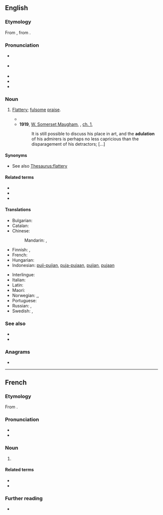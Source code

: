 ==English==

===Etymology===
From {{der|en|fr|adulation}}, from {{etyl|la|en}} {{m|la|adulātio||flattery}}.

===Pronunciation===
* {{a|UK}} {{IPA|en|/ˌædʒʊˈleɪʃən/|/ˌædjʊˈleɪʃən/}}
* {{a|US}} {{IPA|en|/ˌædʒəˈleɪʃən/}}
* {{audio|en|En-uk-adulation.ogg|Audio (UK)}}
* {{audio|en|En-us-adulation.ogg|Audio (US)}}
* {{rhymes|en|eɪʃən}}

===Noun===
{{en-noun|~}}

# [[flattery|Flattery]]; [[fulsome]] [[praise]].
#: {{ux|en|He was uncomfortable with the '''adulation''' from his fans.}}
#* {{quote-book|en|year=1898|author={{w|Winston Churchill (novelist)|Winston Churchill}}
|title={{w|The Celebrity}}|chapter=3
|passage=Now all this was very fine, but not at all in keeping with the Celebrity's character as I had come to conceive it. The idea that '''adulation''' ever cloyed on him was ludicrous in itself. In fact I thought the whole story fishy, and came very near to saying so.}}
#* '''1919''', [[w:William Somerset Maugham|W. Somerset Maugham]], ''{{w|The Moon and Sixpence}}'', [[s:The Moon and Sixpence/Chapter I|ch. 1]],
#*: It is still possible to discuss his place in art, and the '''adulation''' of his admirers is perhaps no less capricious than the disparagement of his detractors; [...]

====Synonyms====
* See also [[Thesaurus:flattery]]

====Related terms====
* {{l|en|adulate}}
* {{l|en|adulator}}
* {{l|en|adulatory}}

====Translations====
{{trans-top|Flattery; fulsome praise}}
* Bulgarian: {{t+|bg|ласкателство}}
* Catalan: {{t|ca|adulació|f}}
* Chinese:
*: Mandarin: {{t+|cmn|奉承|tr=fèngchéng}}, {{t|cmn|吹捧|tr=chuīpěng}}
* Finnish: {{t+|fi|mielistely}}, {{t+|fi|imartelu}}
* French: {{t+|fr|adulation|f}}
* Hungarian: {{t+|hu|hízelgés}}
* Indonesian: [[puji|puji-pujian]], [[puja|puja-pujaan]], [[puji|pujian]], [[puja|pujaan]]
{{trans-mid}}
* Interlingue: {{t|ie|adulation}}
* Italian: {{t+|it|adulazione|f}}
* Latin: {{t|la|adulatio|f}}
* Maori: {{t|mi|enenga }}
* Norwegian: {{t+|no|grov}} {{t|no|smiger}},, {{t|no|smisking|c}}
* Portuguese: {{t+|pt|adulação|f}}
* Russian: {{t+|ru|ле́сть|f}}, {{t+|ru|подхали́мство|n}}
* Swedish: {{t|sv|kryperi|n}}, {{t|sv|rövslickeri|n}}
{{trans-bottom}}

===See also===
* {{l|en|admiration}}
* {{l|en|adoration}}

===Anagrams===
* {{anagrams|en|a=aadilnotu|laudation}}

----

==French==

===Etymology===
From {{der|fr|la|adulātio||flattery}}.

===Pronunciation===
* {{fr-IPA}}
* {{audio|fr|LL-Q150 (fra)-WikiLucas00-adulation.wav|Audio}}

===Noun===
{{fr-noun|f}}

# {{l|en|adulation}}

====Related terms====
* {{l|fr|aduler}}
* {{l|fr|adulateur}}

===Further reading===
* {{R:TLFi}}